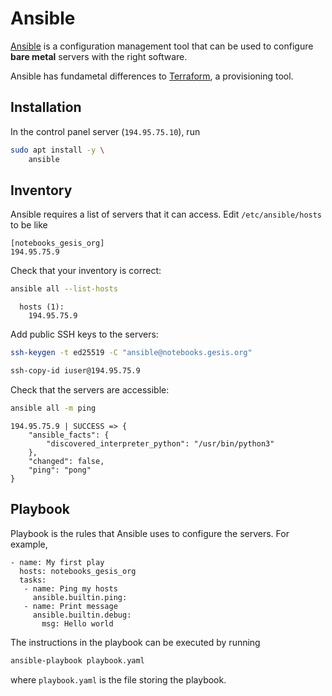 # Ansible

[Ansible](https://www.ansible.com/) is a configuration management tool that can be used to configure **bare metal** servers with the right software.

:::{.callout-important}

Ansible has fundametal differences to [Terraform](https://www.terraform.io/), a provisioning tool.

:::

## Installation

In the control panel server (`194.95.75.10`), run

```bash
sudo apt install -y \
    ansible
```

## Inventory

Ansible requires a list of servers that it can access. Edit `/etc/ansible/hosts` to be like

```ansible
[notebooks_gesis_org]
194.95.75.9
```

Check that your inventory is correct:

```bash
ansible all --list-hosts
```

```
  hosts (1):
    194.95.75.9
```

Add public SSH keys to the servers:

```bash
ssh-keygen -t ed25519 -C "ansible@notebooks.gesis.org"
```

```bash
ssh-copy-id iuser@194.95.75.9
```

Check that the servers are accessible:

```bash
ansible all -m ping
```

```
194.95.75.9 | SUCCESS => {
    "ansible_facts": {
        "discovered_interpreter_python": "/usr/bin/python3"
    },
    "changed": false,
    "ping": "pong"
}
```

## Playbook

Playbook is the rules that Ansible uses to configure the servers. For example,

```
- name: My first play
  hosts: notebooks_gesis_org
  tasks:
   - name: Ping my hosts
     ansible.builtin.ping:
   - name: Print message
     ansible.builtin.debug:
       msg: Hello world
```

The instructions in the playbook can be executed by running

```bash
ansible-playbook playbook.yaml
```

where `playbook.yaml` is the file storing the playbook.